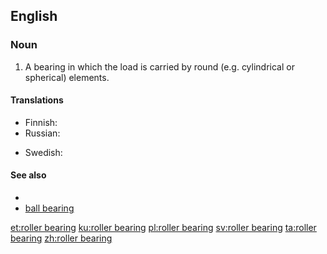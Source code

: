 ==English==

===Noun===
{{en-noun}}

# A bearing in which the load is carried by round (e.g. cylindrical or spherical) elements.

====Translations====
{{trans-top|type of bearing}}
* Finnish: {{t+|fi|vierintälaakeri}}
* Russian: {{t|ru|ро́ликовый подши́пник|m}}
{{trans-mid}}
* Swedish: {{t+|sv|rullager}}
{{trans-bottom}}

====See also====
* {{pedialite|Rolling-element bearing}}
* [[ball bearing]]

[[et:roller bearing]]
[[ku:roller bearing]]
[[pl:roller bearing]]
[[sv:roller bearing]]
[[ta:roller bearing]]
[[zh:roller bearing]]